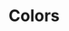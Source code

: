 
<Meta title="Tokens/Colors" />

# Colors

<ColorPalette>
  <ColorItem
    title="White"
    colors={[colors.white]}
  />
  <ColorItem
    title="Gray"
    colors={colors.gray}
  />
  <ColorItem
    title="Teal"
    colors={colors.teal}
  />
  <ColorItem
    title="Primary"
    colors={{
      "50": colors.teal[50],
      "500": colors.teal[500],
      "600": colors.teal[600],
      "700": colors.teal[700],
    }}
  />
  <ColorItem
    title="Brand"
    colors={{
      "50": semanticColors["brand.50"],
      "100": semanticColors["brand.100"],
      "800": semanticColors["brand.800"],
      "900": semanticColors["brand.900"],
    }}
  />
  <ColorItem
    title="State"
    colors={{
      "error": semanticColors["state.error"],
      "warning": semanticColors["state.warning"],
      "success": semanticColors["state.success"],
      "focus": semanticColors["state.focus"],
    }}
  />
</ColorPalette>

